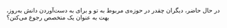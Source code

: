 در حال حاضر، دیگران چقدر در حوزه‌ی مربوط به تو و برای به دست‌آوردن دانش به‌روز، بهت به عنوان یک متخصص رجوع می‌کنن؟
